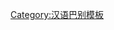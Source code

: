{{User language-3|hife|茲個用戶可以用'''[[:Category:Hife-3 使用者|熟練]]'''個'''[[:Category:Hife 使用者|海豐話]]'''交流。|海豐話|12|9}}<noinclude>[[Category:汉语巴别模板]]</noinclude>